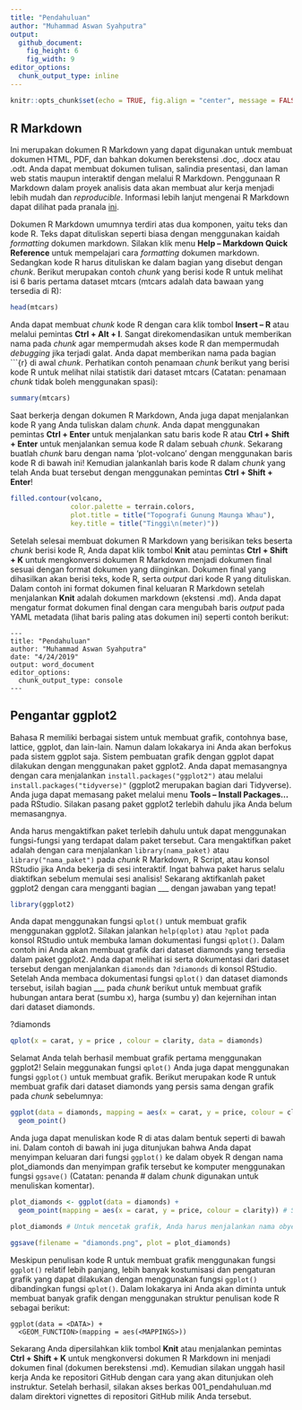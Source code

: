 ```yaml
---
title: "Pendahuluan"
author: "Muhammad Aswan Syahputra"
output: 
  github_document:
    fig_height: 6
    fig_width: 9
editor_options: 
  chunk_output_type: inline
---
```


```r
knitr::opts_chunk$set(echo = TRUE, fig.align = "center", message = FALSE, warning = FALSE)
```

## R Markdown

Ini merupakan dokumen R Markdown yang dapat digunakan untuk membuat dokumen HTML, PDF, dan bahkan dokumen berekstensi .doc, .docx atau .odt. Anda dapat membuat dokumen tulisan, salindia presentasi, dan laman web statis maupun interaktif dengan melalui R Markdown. Penggunaan R Markdown dalam proyek analisis data akan membuat alur kerja menjadi lebih mudah dan *reproducible*. Informasi lebih lanjut mengenai R Markdown dapat dilihat pada pranala [ini](http://rmarkdown.rstudio.com).

Dokumen R Markdown umumnya terdiri atas dua komponen, yaitu teks dan kode R. Teks dapat dituliskan seperti biasa dengan menggunakan kaidah *formatting* dokumen markdown. Silakan klik menu **Help -- Markdown Quick Reference** untuk mempelajari cara *formatting* dokumen markdown. Sedangkan kode R harus dituliskan ke dalam bagian yang disebut dengan *chunk*. Berikut merupakan contoh *chunk* yang berisi kode R untuk melihat isi 6 baris pertama dataset mtcars (mtcars adalah data bawaan yang tersedia di R):

```r
head(mtcars) 
```

Anda dapat membuat *chunk* kode R dengan cara klik tombol **Insert -- R** atau melalui pemintas **Ctrl + Alt + I**. Sangat direkomendasikan untuk memberikan nama pada *chunk* agar mempermudah akses kode R dan mempermudah *debugging* jika terjadi galat. Anda dapat memberikan nama pada bagian ```{r} di awal *chunk*. Perhatikan contoh penamaan *chunk* berikut yang berisi kode R untuk melihat nilai statistik dari dataset mtcars (Catatan: penamaan *chunk* tidak boleh menggunakan spasi):

```r
summary(mtcars)
```

Saat berkerja dengan dokumen R Markdown, Anda juga dapat menjalankan kode R yang Anda tuliskan dalam *chunk*. Anda dapat menggunakan pemintas **Ctrl + Enter** untuk menjalankan satu baris kode R atau **Ctrl + Shift + Enter** untuk menjalankan semua kode R dalam sebuah *chunk*. Sekarang buatlah *chunk* baru dengan nama 'plot-volcano' dengan menggunakan baris kode R di bawah ini! Kemudian jalankanlah baris kode R dalam *chunk* yang telah Anda buat tersebut dengan menggunakan pemintas **Ctrl + Shift + Enter**!


```r
filled.contour(volcano,
               color.palette = terrain.colors, 
               plot.title = title("Topografi Gunung Maunga Whau"), 
               key.title = title("Tinggi\n(meter)"))
```

Setelah selesai membuat dokumen R Markdown yang berisikan teks beserta *chunk* berisi kode R, Anda dapat klik tombol **Knit** atau pemintas **Ctrl + Shift + K** untuk mengkonversi dokumen R Markdown menjadi dokumen final sesuai dengan format dokumen yang diinginkan. Dokumen final yang dihasilkan akan berisi teks, kode R, serta *output* dari kode R yang dituliskan. Dalam contoh ini format dokumen final keluaran R Markdown setelah menjalankan **Knit** adalah dokumen markdown (ekstensi .md). Anda dapat mengatur format dokumen final dengan cara mengubah baris *output* pada YAML metadata (lihat baris paling atas dokumen ini) seperti contoh berikut:

```
---
title: "Pendahuluan"
author: "Muhammad Aswan Syahputra"
date: "4/24/2019"
output: word_document
editor_options: 
  chunk_output_type: console
---
```

## Pengantar ggplot2

Bahasa R memiliki berbagai sistem untuk membuat grafik, contohnya base, lattice, ggplot, dan lain-lain. Namun dalam lokakarya ini Anda akan berfokus pada sistem ggplot saja. Sistem pembuatan grafik dengan ggplot dapat dilakukan dengan menggunakan paket ggplot2. Anda dapat memasangnya dengan cara menjalankan `install.packages("ggplot2")` atau melalui `install.packages("tidyverse)"` (ggplot2 merupakan bagian dari Tidyverse). Anda juga dapat memasang paket melalui menu **Tools -- Install Packages...** pada RStudio. Silakan pasang paket ggplot2 terlebih dahulu jika Anda belum memasangnya.

Anda harus mengaktifkan paket terlebih dahulu untuk dapat menggunakan fungsi-fungsi yang terdapat dalam paket tersebut. Cara mengaktifkan paket adalah dengan cara menjalankan `library(nama_paket)` atau `library("nama_paket")` pada *chunk* R Markdown, R Script, atau konsol RStudio jika Anda bekerja di sesi interaktif. Ingat bahwa paket harus selalu diaktifkan sebelum memulai sesi analisis! Sekarang aktifkanlah paket ggplot2 dengan cara mengganti bagian ___ dengan jawaban yang tepat!

```r
library(ggplot2)
```

Anda dapat menggunakan fungsi `qplot()` untuk membuat grafik menggunakan ggplot2. Silakan jalankan `help(qplot)` atau `?qplot` pada konsol RStudio untuk membuka laman dokumentasi fungsi `qplot()`. Dalam contoh ini Anda akan membuat grafik dari dataset diamonds yang tersedia dalam paket ggplot2. Anda dapat melihat isi serta dokumentasi dari dataset tersebut dengan menjalankan `diamonds` dan `?diamonds`  di konsol RStudio. Setelah Anda membaca dokumentasi fungsi `qplot()` dan dataset diamonds tersebut, isilah bagian ___ pada *chunk* berikut untuk membuat grafik hubungan antara berat (sumbu x), harga (sumbu y) dan kejernihan intan dari dataset diamonds. 

?diamonds

```r
qplot(x = carat, y = price , colour = clarity, data = diamonds)
```

Selamat Anda telah berhasil membuat grafik pertama menggunakan ggplot2! Selain meggunakan fungsi `qplot()` Anda juga dapat menggunakan fungsi `ggplot()` untuk membuat grafik. Berikut merupakan kode R untuk membuat grafik dari dataset diamonds yang persis sama dengan grafik pada *chunk* sebelumnya:

```r
ggplot(data = diamonds, mapping = aes(x = carat, y = price, colour = clarity)) +
  geom_point()
```

Anda juga dapat menuliskan kode R di atas dalam bentuk seperti di bawah ini. Dalam contoh di bawah ini juga ditunjukan bahwa Anda dapat menyimpan keluaran dari fungsi `ggplot()` ke dalam obyek R dengan nama plot_diamonds dan menyimpan grafik tersebut ke komputer menggunakan fungsi `ggsave()` (Catatan: penanda # dalam *chunk* digunakan untuk menuliskan komentar).

```r
plot_diamonds <- ggplot(data = diamonds) +
  geom_point(mapping = aes(x = carat, y = price, colour = clarity)) # Saat output disimpan ke dalam obyek R, grafik tidak otomatis dicetak

plot_diamonds # Untuk mencetak grafik, Anda harus menjalankan nama obyek R yang sebelumnya dibuat

ggsave(filename = "diamonds.png", plot = plot_diamonds)
```

Meskipun penulisan kode R untuk membuat grafik menggunakan fungsi `ggplot()` relatif lebih panjang, lebih banyak kostumisasi dan pengaturan grafik yang dapat dilakukan dengan menggunakan fungsi `ggplot()` dibandingkan fungsi `qplot()`. Dalam lokakarya ini Anda akan diminta untuk membuat banyak grafik dengan menggunakan struktur penulisan kode R sebagai berikut:

```
ggplot(data = <DATA>) +
  <GEOM_FUNCTION>(mapping = aes(<MAPPINGS>))  
```

Sekarang Anda dipersilahkan klik tombol **Knit** atau menjalankan pemintas **Ctrl + Shift + K** untuk mengkonversi dokumen R Markdown ini menjadi dokumen final (dokumen berekstensi .md). Kemudian silakan unggah hasil kerja Anda ke repositori GitHub dengan cara yang akan ditunjukan oleh instruktur. Setelah berhasil, silakan akses berkas 001_pendahuluan.md dalam direktori vignettes di repositori GitHub milik Anda tersebut.
